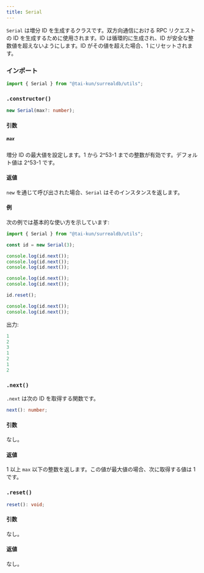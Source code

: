 ```yaml
---
title: Serial
---
```



`Serial` は増分 ID を生成するクラスです。双方向通信における RPC リクエストの ID を生成するために使用されます。ID は循環的に生成され、ID が安全な整数値を超えないようにします。ID がその値を超えた場合、1 にリセットされます。

### インポート

```ts
import { Serial } from "@tai-kun/surrealdb/utils";
```

### `.constructor()`

```ts
new Serial(max?: number);
```

#### 引数

##### `max`

増分 ID の最大値を設定します。1 から 2^53-1 までの整数が有効です。デフォルト値は 2^53-1 です。

#### 返値

`new` を通じて呼び出された場合、`Serial` はそのインスタンスを返します。

#### 例

次の例では基本的な使い方を示しています:

```ts
import { Serial } from "@tai-kun/surrealdb/utils";

const id = new Serial(3);

console.log(id.next());
console.log(id.next());
console.log(id.next());

console.log(id.next());
console.log(id.next());

id.reset();

console.log(id.next());
console.log(id.next());
```

出力:

```js
1
2
3
1
2
1
2
```

### `.next()` <Badge variant="instance" /><Badge variant="method" />

`.next` は次の ID を取得する関数です。

```ts
next(): number;
```

#### 引数

なし。

#### 返値

1 以上 `max` 以下の整数を返します。この値が最大値の場合、次に取得する値は 1 です。

### `.reset()` <Badge variant="instance" /><Badge variant="method" />

```ts
reset(): void;
```

#### 引数

なし。

#### 返値

なし。

